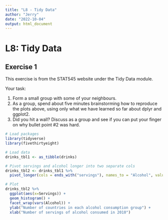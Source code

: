 ```yaml
---
title: "L8 - Tidy Data"
author: "Jerry"
date: "2022-10-04"
output: html_document
---
```


# L8: Tidy Data

## Exercise 1

This exercise is from the STAT545 website under the Tidy Data module.

Your task:

1.  Form a small group with some of your neighbours.\
2.  As a group, spend about five minutes brainstorming how to reproduce the plots above, using only what we have learned so far about dplyr and ggplot2.\
3.  Did you hit a wall? Discuss as a group and see if you can put your finger on why bullet point #2 was hard.

```r
# Load packages
library(tidyverse)
library(fivethirtyeight)

# Load data
drinks_tbl1 <- as_tibble(drinks)

# Pivot servings and alcohol longer into two separate cols
drinks_tbl2 <- drinks_tbl1 %>% 
  pivot_longer(cols = ends_with("servings"), names_to = "Alcohol", values_to = "Servings")

# Plot
drinks_tbl2 %>% 
  ggplot(aes(x=Servings)) + 
  geom_histogram() + 
  facet_wrap(vars(Alcohol)) + 
  ylab("Number of countries in each alcohol consumption group") + 
  xlab("Number of servings of alcohol consumed in 2010")


```
